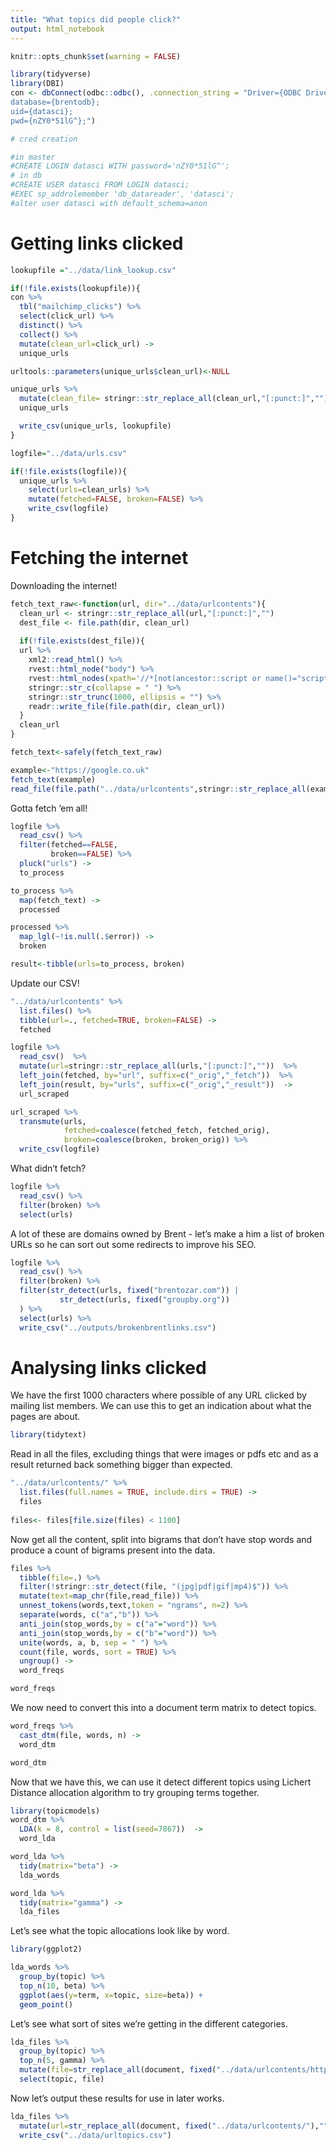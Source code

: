 ```yaml
---
title: "What topics did people click?"
output: html_notebook
---
```


```r
knitr::opts_chunk$set(warning = FALSE)

library(tidyverse)
library(DBI)
con <- dbConnect(odbc::odbc(), .connection_string = "Driver={ODBC Driver 13 for SQL Server};server={brento.database.windows.net};
database={brentodb};
uid={datasci};
pwd={nZY0*51lG^};")

# cred creation

#in master
#CREATE LOGIN datasci WITH password='nZY0*51lG^';
# in db
#CREATE USER datasci FROM LOGIN datasci;
#EXEC sp_addrolemember 'db_datareader', 'datasci';
#alter user datasci with default_schema=anon
```


# Getting links clicked

```r
lookupfile ="../data/link_lookup.csv"

if(!file.exists(lookupfile)){
con %>% 
  tbl("mailchimp_clicks") %>% 
  select(click_url) %>% 
  distinct() %>% 
  collect() %>% 
  mutate(clean_url=click_url) ->
  unique_urls

urltools::parameters(unique_urls$clean_url)<-NULL

unique_urls %>% 
  mutate(clean_file= stringr::str_replace_all(clean_url,"[:punct:]","")) ->
  unique_urls

  write_csv(unique_urls, lookupfile)
}

logfile="../data/urls.csv"

if(!file.exists(logfile)){
  unique_urls %>% 
    select(urls=clean_urls) %>% 
    mutate(fetched=FALSE, broken=FALSE) %>% 
    write_csv(logfile)
}
```

# Fetching the internet
Downloading the internet!

```r
fetch_text_raw<-function(url, dir="../data/urlcontents"){
  clean_url <- stringr::str_replace_all(url,"[:punct:]","")
  dest_file <- file.path(dir, clean_url)
  
  if(!file.exists(dest_file)){
  url %>% 
    xml2::read_html() %>% 
    rvest::html_node("body") %>% 
    rvest::html_nodes(xpath='//*[not(ancestor::script or name()="script" or ancestor::style or name()="style")]/text()') %>% 
    stringr::str_c(collapse = " ") %>% 
    stringr::str_trunc(1000, ellipsis = "") %>% 
    readr::write_file(file.path(dir, clean_url))
  }
  clean_url
}

fetch_text<-safely(fetch_text_raw)

example<-"https://google.co.uk"
fetch_text(example)
read_file(file.path("../data/urlcontents",stringr::str_replace_all(example,"[:punct:]","")))

```

Gotta fetch 'em all!

```r
logfile %>% 
  read_csv() %>% 
  filter(fetched==FALSE,
         broken==FALSE) %>% 
  pluck("urls") -> 
  to_process 

to_process %>% 
  map(fetch_text) ->
  processed

processed %>% 
  map_lgl(~!is.null(.$error)) ->
  broken

result<-tibble(urls=to_process, broken)
```

Update our CSV!

```r
"../data/urlcontents" %>% 
  list.files() %>% 
  tibble(url=., fetched=TRUE, broken=FALSE) ->
  fetched

logfile %>% 
  read_csv()  %>% 
  mutate(url=stringr::str_replace_all(urls,"[:punct:]",""))  %>% 
  left_join(fetched, by="url", suffix=c("_orig","_fetch"))  %>% 
  left_join(result, by="urls", suffix=c("_orig","_result"))  -> 
  url_scraped 

url_scraped %>% 
  transmute(urls, 
            fetched=coalesce(fetched_fetch, fetched_orig),
            broken=coalesce(broken, broken_orig)) %>% 
  write_csv(logfile)
```

What didn't fetch?
```r
logfile %>% 
  read_csv() %>% 
  filter(broken) %>% 
  select(urls)
```

A lot of these are domains owned by Brent - let's make a him a list of broken URLs so he can sort out some redirects to improve his SEO.

```r
logfile %>% 
  read_csv() %>% 
  filter(broken) %>% 
  filter(str_detect(urls, fixed("brentozar.com")) |
           str_detect(urls, fixed("groupby.org"))
  ) %>% 
  select(urls) %>% 
  write_csv("../outputs/brokenbrentlinks.csv")
```

# Analysing links clicked
We have the first 1000 characters where possible of any URL clicked by mailing list members. We can use this to get an indication about what the pages are about.

```r
library(tidytext)
```

Read in all the files, excluding things that were images or pdfs etc and as a result returned back something bigger than expected.

```r
"../data/urlcontents/" %>% 
  list.files(full.names = TRUE, include.dirs = TRUE) ->
  files
  
files<- files[file.size(files) < 1100]
```

Now get all the content, split into bigrams that don't have stop words and produce a count of bigrams present into the data.

```r
files %>% 
  tibble(file=.) %>% 
  filter(!stringr::str_detect(file, "(jpg|pdf|gif|mp4)$")) %>% 
  mutate(text=map_chr(file,read_file)) %>% 
  unnest_tokens(words,text,token = "ngrams", n=2) %>% 
  separate(words, c("a","b")) %>% 
  anti_join(stop_words,by = c("a"="word")) %>% 
  anti_join(stop_words,by = c("b"="word")) %>% 
  unite(words, a, b, sep = " ") %>%
  count(file, words, sort = TRUE) %>%
  ungroup() ->
  word_freqs

word_freqs
```

We now need to convert this into a document term matrix to detect topics.

```r
word_freqs %>% 
  cast_dtm(file, words, n) ->
  word_dtm

word_dtm
```


Now that we have this, we can use it detect different topics using Lichert Distance allocation algorithm to try grouping terms together.

```r
library(topicmodels)
word_dtm %>% 
  LDA(k = 8, control = list(seed=7867))  ->
  word_lda

word_lda %>% 
  tidy(matrix="beta") ->
  lda_words

word_lda %>% 
  tidy(matrix="gamma") ->
  lda_files
```

Let's see what the topic allocations look like by word.

```r
library(ggplot2)

lda_words %>% 
  group_by(topic) %>% 
  top_n(10, beta) %>% 
  ggplot(aes(y=term, x=topic, size=beta)) +
  geom_point()

```

Let's see what sort of sites we're getting in the different categories.

```r
lda_files %>% 
  group_by(topic) %>% 
  top_n(5, gamma) %>% 
  mutate(file=str_replace_all(document, fixed("../data/urlcontents/http"),"")) %>%
  select(topic, file)
```

Now let's output these results for use in later works.

```r
lda_files %>% 
  mutate(url=str_replace_all(document, fixed("../data/urlcontents/"),"")) %>% 
  write_csv("../data/urltopics.csv")
```
